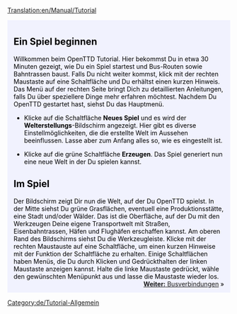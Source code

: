 [[Translation:en/Manual/Tutorial]]

{{en/Tabs|5|1
|Tutorial/De|1. Spiel beginnen<!--
-->|Tutorial/Busverbindungen/De|2. Busverbindungen<!--
-->|Tutorial/Zugverbindungen/De|3. Zugverbindungen<!--
-->|Tutorial/Flugzeugverbindungen/De|4. Flugzeugverbindungen<!--
-->|Tutorial/Abschluss/De|5. Abschluss}}
<div style="padding:.5em 1em 1em 1em; border-top:none; background-color:#f1f2fe; color:#000;">
{{de/tutorial}}
[[Category:de/Tutorial-Allgemein]]

== Ein Spiel beginnen ==
Willkommen beim OpenTTD Tutorial. Hier bekommst Du in etwa 30 Minuten gezeigt, wie Du ein Spiel startest und Bus-Routen sowie Bahntrassen baust. Falls Du nicht weiter kommst, klick mit der rechten Maustaste auf eine Schaltfläche und Du erhältst einen kurzen Hinweis. Das Menü auf der rechten Seite bringt Dich zu detaillierten Anleitungen, falls Du über speziellere Dinge mehr erfahren möchtest. {{en/Phototable|[[File:de/Main menu new game.png]]|Hauptmenü von OpenTTD|center}} Nachdem Du OpenTTD gestartet hast, siehst Du das Hauptmenü.

* Klicke auf die Schaltfläche '''Neues Spiel''' und es wird der '''Welterstellungs'''-Bildschirm angezeigt. Hier gibt es diverse Einstellmöglichkeiten, die die erstellte Welt im Aussehen beeinflussen. Lasse aber zum Anfang alles so, wie es eingestellt ist.
{{en/Phototable|[[File:de/Worldgenerationdialog.png]]|Der Welterstellungs-Bildschirm. Die vier Bilder am oberen Rand ermöglichen es, das Klima zu ändern, lassen aber fürs Erste alles unverändert.|center}}

* Klicke auf die grüne Schaltfläche '''Erzeugen'''. Das Spiel generiert nun eine neue Welt in der Du spielen kannst.

== Im Spiel ==
{{en/Phototable|[[File:en/Aftergamestart.png]]|Direkt nachdem Du eine neue Welt erzeugt hast.|right}}
Der Bildschirm zeigt Dir nun die Welt, auf der Du OpenTTD spielst. In der Mitte siehst Du grüne Grasflächen, eventuell eine Produktionsstätte, eine Stadt und/oder Wälder. Das ist die Oberfläche, auf der Du mit den Werkzeugen Deine eigene Transportwelt mit Straßen, Eisenbahntrassen, Häfen und Flughäfen erschaffen kannst. Am oberen Rand des Bildschirms siehst Du die Werkzeugleiste. Klicke mit der rechten Maustauste auf eine Schaltfläche, um einen kurzen Hinweise mit der Funktion der Schaltfläche zu erhalten. Einige Schaltflächen haben Menüs, die Du durch Klicken und Gedrückthalten der linken Maustaste anzeigen kannst. Halte die linke Maustaste gedrückt, wähle den gewünschten Menüpunkt aus und lasse die Maustaste wieder los.
<br style="clear:both;">
<span style="float: right">[[de/Manual/Tutorial/Busverbindungen|'''Weiter:''' Busverbindungen]] &raquo;</span>
</div>